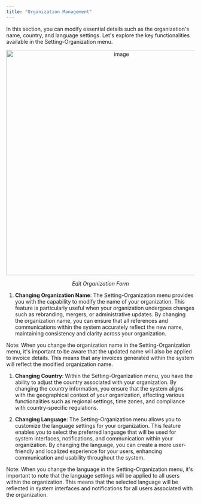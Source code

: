 ```yaml
---
title: "Organization Management"
---
```


In this section, you can modify essential details such as the organization's name, country, and language settings. Let's explore the key functionalities available in the Setting-Organization menu.

<div align="center">
  <img src="https://t3837933.p.clickup-attachments.com/t3837933/d94b0252-76a8-4f9f-8006-c691829de189/image.png" alt="image" width="600" />
  <p><i>Edit Organization Form</i></p>
</div>

1. **Changing Organization Name**:
The Setting-Organization menu provides you with the capability to modify the name of your organization. This feature is particularly useful when your organization undergoes changes such as rebranding, mergers, or administrative updates. By changing the organization name, you can ensure that all references and communications within the system accurately reflect the new name, maintaining consistency and clarity across your organization.

Note: When you change the organization name in the Setting-Organization menu, it's important to be aware that the updated name will also be applied to invoice details. This means that any invoices generated within the system will reflect the modified organization name.

1. **Changing Country**:
Within the Setting-Organization menu, you have the ability to adjust the country associated with your organization. By changing the country information, you ensure that the system aligns with the geographical context of your organization, affecting various functionalities such as regional settings, time zones, and compliance with country-specific regulations.

1. **Changing Language**:
The Setting-Organization menu allows you to customize the language settings for your organization. This feature enables you to select the preferred language that will be used for system interfaces, notifications, and communication within your organization. By changing the language, you can create a more user-friendly and localized experience for your users, enhancing communication and usability throughout the system.

Note: When you change the language in the Setting-Organization menu, it's important to note that the language settings will be applied to all users within the organization. This means that the selected language will be reflected in system interfaces and notifications for all users associated with the organization.

